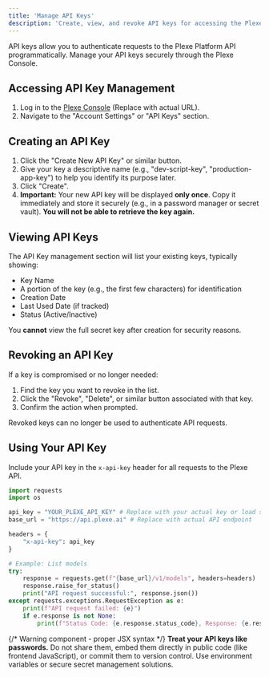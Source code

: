```yaml
---
title: 'Manage API Keys'
description: 'Create, view, and revoke API keys for accessing the Plexe Platform API.'
---
```


API keys allow you to authenticate requests to the Plexe Platform API programmatically. Manage your API keys securely through the Plexe Console.

## Accessing API Key Management

1.  Log in to the [Plexe Console](https://console.plexe.ai) (Replace with actual URL).
2.  Navigate to the "Account Settings" or "API Keys" section.

## Creating an API Key

1.  Click the "Create New API Key" or similar button.
2.  Give your key a descriptive name (e.g., "dev-script-key", "production-app-key") to help you identify its purpose later.
3.  Click "Create".
4.  **Important:** Your new API key will be displayed **only once**. Copy it immediately and store it securely (e.g., in a password manager or secret vault). **You will not be able to retrieve the key again.**

## Viewing API Keys

The API Key management section will list your existing keys, typically showing:

* Key Name
* A portion of the key (e.g., the first few characters) for identification
* Creation Date
* Last Used Date (if tracked)
* Status (Active/Inactive)

You **cannot** view the full secret key after creation for security reasons.

## Revoking an API Key

If a key is compromised or no longer needed:

1.  Find the key you want to revoke in the list.
2.  Click the "Revoke", "Delete", or similar button associated with that key.
3.  Confirm the action when prompted.

Revoked keys can no longer be used to authenticate API requests.

## Using Your API Key

Include your API key in the `x-api-key` header for all requests to the Plexe API.

```python
import requests
import os

api_key = "YOUR_PLEXE_API_KEY" # Replace with your actual key or load securely
base_url = "https://api.plexe.ai" # Replace with actual API endpoint

headers = {
    "x-api-key": api_key
}

# Example: List models
try:
    response = requests.get(f"{base_url}/v1/models", headers=headers)
    response.raise_for_status()
    print("API request successful:", response.json())
except requests.exceptions.RequestException as e:
    print(f"API request failed: {e}")
    if e.response is not None:
        print(f"Status Code: {e.response.status_code}, Response: {e.response.text}")
```

{/* Warning component - proper JSX syntax */}
<Warning>
**Treat your API keys like passwords.** Do not share them, embed them directly in public code (like frontend JavaScript), or commit them to version control. Use environment variables or secure secret management solutions.
</Warning>